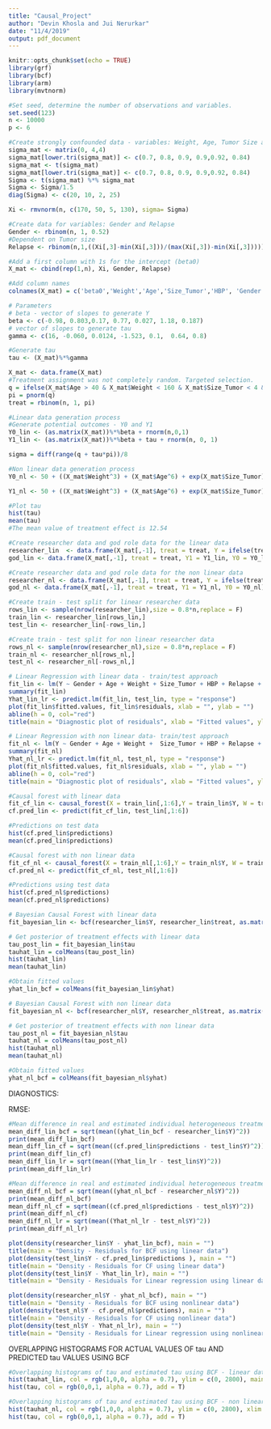 ```yaml
---
title: "Causal_Project"
author: "Devin Khosla and Jui Nerurkar"
date: "11/4/2019"
output: pdf_document
---
```


```r
knitr::opts_chunk$set(echo = TRUE)
library(grf)
library(bcf)
library(arm)
library(mvtnorm)
```

```r
#Set seed, determine the number of observations and variables.
set.seed(123)
n <- 10000
p <- 6
```


```r
#Create strongly confounded data - variables: Weight, Age, Tumor Size and Blood Pressure
sigma_mat <- matrix(0, 4,4)
sigma_mat[lower.tri(sigma_mat)] <- c(0.7, 0.8, 0.9, 0.9,0.92, 0.84)
sigma_mat <- t(sigma_mat)
sigma_mat[lower.tri(sigma_mat)] <- c(0.7, 0.8, 0.9, 0.9,0.92, 0.84)
Sigma <- t(sigma_mat) %*% sigma_mat
Sigma <- Sigma/1.5
diag(Sigma) <- c(20, 10, 2, 25)

Xi <- rmvnorm(n, c(170, 50, 5, 130), sigma= Sigma)

#Create data for variables: Gender and Relapse
Gender <- rbinom(n, 1, 0.52)
#Dependent on Tumor size
Relapse <- rbinom(n,1,((Xi[,3]-min(Xi[,3]))/(max(Xi[,3])-min(Xi[,3]))))
```


```r
#Add a first column with 1s for the intercept (beta0)
X_mat <- cbind(rep(1,n), Xi, Gender, Relapse)

#Add column names
colnames(X_mat) = c('beta0','Weight','Age','Size_Tumor','HBP', 'Gender','Relapse')

# Parameters 
# beta - vector of slopes to generate Y
beta <- c(-0.98, 0.803,0.17, 0.77, 0.027, 1.18, 0.187)
# vector of slopes to generate tau
gamma <- c(16, -0.060, 0.0124, -1.523, 0.1,  0.64, 0.8)

#Generate tau
tau <- (X_mat)%*%gamma
```

```r
X_mat <- data.frame(X_mat)
#Treatment assignment was not completely random. Targeted selection.
q = ifelse(X_mat$Age > 40 & X_mat$Weight < 160 & X_mat$Size_Tumor < 4 & X_mat$Relapse == 0, -1, 1)
pi = pnorm(q)
treat = rbinom(n, 1, pi)
```

```r
#Linear data generation process 
#Generate potential outcomes - Y0 and Y1 
Y0_lin <- (as.matrix(X_mat))%*%beta + rnorm(n,0,1)
Y1_lin <- (as.matrix(X_mat))%*%beta + tau + rnorm(n, 0, 1)
```

```r
sigma = diff(range(q + tau*pi))/8

#Non linear data generation process
Y0_nl <- 50 + ((X_mat$Weight^3) + (X_mat$Age^6) + exp(X_mat$Size_Tumor) + X_mat$Relapse) *(10^-9) + rbeta(n,0.5,1/3)

Y1_nl <- 50 + ((X_mat$Weight^3) + (X_mat$Age^6) + exp(X_mat$Size_Tumor) + X_mat$Relapse) *(10^-9) + rbeta(n,0.5,1/3)+ tau
```

```r
#Plot tau
hist(tau)
mean(tau)
#The mean value of treatment effect is 12.54
```


```r
#Create researcher data and god role data for the linear data
researcher_lin  <- data.frame(X_mat[,-1], treat = treat, Y = ifelse(treat == 1, Y1_lin, Y0_lin))
god_lin <- data.frame(X_mat[,-1], treat = treat, Y1 = Y1_lin, Y0 = Y0_lin)

#Create researcher data and god role data for the non linear data
researcher_nl <- data.frame(X_mat[,-1], treat = treat, Y = ifelse(treat == 1, Y1_nl, Y0_nl))
god_nl <- data.frame(X_mat[,-1], treat = treat, Y1 = Y1_nl, Y0 = Y0_nl)
```

```r
#Create train - test split for linear researcher data
rows_lin <- sample(nrow(researcher_lin),size = 0.8*n,replace = F)
train_lin <- researcher_lin[rows_lin,]
test_lin <- researcher_lin[-rows_lin,]

#Create train - test split for non linear researcher data
rows_nl <- sample(nrow(researcher_nl),size = 0.8*n,replace = F)
train_nl <- researcher_nl[rows_nl,]
test_nl <- researcher_nl[-rows_nl,]
```

```r
# Linear Regression with linear data - train/test approach
fit_lin <- lm(Y ~ Gender + Age + Weight + Size_Tumor + HBP + Relapse + treat,data = train_lin)
summary(fit_lin)
Yhat_lin_lr <- predict.lm(fit_lin, test_lin, type = "response")
plot(fit_lin$fitted.values, fit_lin$residuals, xlab = "", ylab = "")
abline(h = 0, col="red")
title(main = "Diagnostic plot of residuals", xlab = "Fitted values", ylab = "Residuals")
```

```r

# Linear Regression with non linear data- train/test approach
fit_nl <- lm(Y ~ Gender + Age + Weight +  Size_Tumor + HBP + Relapse + treat,data = train_nl)
summary(fit_nl)
Yhat_nl_lr <- predict.lm(fit_nl, test_nl, type = "response")
plot(fit_nl$fitted.values, fit_nl$residuals, xlab = "", ylab = "")
abline(h = 0, col="red")
title(main = "Diagnostic plot of residuals", xlab = "Fitted values", ylab = "Residuals")
```

```r
#Causal forest with linear data
fit_cf_lin <- causal_forest(X = train_lin[,1:6],Y = train_lin$Y, W = train_lin$treat)
cf.pred_lin <- predict(fit_cf_lin, test_lin[,1:6])

#Predictions on test data
hist(cf.pred_lin$predictions)
mean(cf.pred_lin$predictions)
```

```r
#Causal forest with non linear data
fit_cf_nl <- causal_forest(X = train_nl[,1:6],Y = train_nl$Y, W = train_nl$treat)
cf.pred_nl <- predict(fit_cf_nl, test_nl[,1:6])

#Predictions using test data
hist(cf.pred_nl$predictions)
mean(cf.pred_nl$predictions)
```

```r
# Bayesian Causal Forest with linear data
fit_bayesian_lin <- bcf(researcher_lin$Y, researcher_lin$treat, as.matrix(researcher_lin[,1:6]),as.matrix(researcher_lin[,1:6]), pihat = pi, nburn = 2000, nsim = 2000)

# Get posterior of treatment effects with linear data
tau_post_lin = fit_bayesian_lin$tau
tauhat_lin = colMeans(tau_post_lin)
hist(tauhat_lin)
mean(tauhat_lin)

#Obtain fitted values
yhat_lin_bcf = colMeans(fit_bayesian_lin$yhat)
```

```r
# Bayesian Causal Forest with non linear data
fit_bayesian_nl <- bcf(researcher_nl$Y, researcher_nl$treat, as.matrix(researcher_nl[,1:6]),as.matrix(researcher_nl[,1:6]), pihat = pi, nburn = 2000, nsim = 2000)

# Get posterior of treatment effects with non linear data
tau_post_nl = fit_bayesian_nl$tau
tauhat_nl = colMeans(tau_post_nl)
hist(tauhat_nl)
mean(tauhat_nl)

#Obtain fitted values
yhat_nl_bcf = colMeans(fit_bayesian_nl$yhat)
```


DIAGNOSTICS:

RMSE:
```r
#Mean difference in real and estimated individual heterogeneous treatment effects for linear data
mean_diff_lin_bcf = sqrt(mean((yhat_lin_bcf - researcher_lin$Y)^2))
print(mean_diff_lin_bcf)
mean_diff_lin_cf = sqrt(mean((cf.pred_lin$predictions - test_lin$Y)^2))
print(mean_diff_lin_cf)
mean_diff_lin_lr = sqrt(mean((Yhat_lin_lr - test_lin$Y)^2))
print(mean_diff_lin_lr)

#Mean difference in real and estimated individual heterogeneous treatment effects for non - linear data
mean_diff_nl_bcf = sqrt(mean((yhat_nl_bcf - researcher_nl$Y)^2))
print(mean_diff_nl_bcf)
mean_diff_nl_cf = sqrt(mean((cf.pred_nl$predictions - test_nl$Y)^2))
print(mean_diff_nl_cf)
mean_diff_nl_lr = sqrt(mean((Yhat_nl_lr - test_nl$Y)^2))
print(mean_diff_nl_lr)
```

```r
plot(density(researcher_lin$Y - yhat_lin_bcf), main = "")
title(main = "Density - Residuals for BCF using linear data")
plot(density(test_lin$Y - cf.pred_lin$predictions ), main = "")
title(main = "Density - Residuals for CF using linear data")
plot(density(test_lin$Y - Yhat_lin_lr), main = "")
title(main = "Density - Residuals for Linear regression using linear data")
```

```r
plot(density(researcher_nl$Y - yhat_nl_bcf), main = "")
title(main = "Density - Residuals for BCF using nonlinear data")
plot(density(test_nl$Y - cf.pred_nl$predictions), main = "")
title(main = "Density - Residuals for CF using nonlinear data")
plot(density(test_nl$Y - Yhat_nl_lr), main = "")
title(main = "Density - Residuals for Linear regression using nonlinear data")
```

OVERLAPPING HISTOGRAMS FOR ACTUAL VALUES OF tau AND PREDICTED tau VALUES USING BCF
```r
#Overlapping histograms of tau and estimated tau using BCF - linear data
hist(tauhat_lin, col = rgb(1,0,0, alpha = 0.7), ylim = c(0, 2800), main = "Overlapping Histogram - tau and predicted tau - BCF- Linear data", xlab = "tau/predicted tau")
hist(tau, col = rgb(0,0,1, alpha = 0.7), add = T)

#Overlapping histograms of tau and estimated tau using BCF - non linear data
hist(tauhat_nl, col = rgb(1,0,0, alpha = 0.7), ylim = c(0, 2800), xlim = c(5, 25), main = "Overlapping Histogram - tau and predicted tau - BCF- Nonlinear data", xlab = "tau/predicted tau")
hist(tau, col = rgb(0,0,1, alpha = 0.7), add = T)
```






